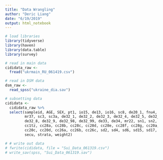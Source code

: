 ```yaml
---
title: "Data Wrangling"
author: "Deric Liang"
date: "6/19/2019"
output: html_notebook
---
```


```r
# load libraries
library(tidyverse)
library(haven)
library(data.table)
library(survey)
```

```r
# read in main data
cididata_raw <-
  fread("ukrmain_RU_061419.csv")
```

```r
# read in DSM data
dsm_raw <-
  read_spss("ukraine_dia.sav")
```

```r
# subsetting data
cididata <-
  cididata_raw %>%
  select(sampleid, AGE, SEX, pt1, io15, de13, io16, sc8, de20_1, fnu4, mr22, 
         mr37, sc3, sc3a, de32_1, de32_2, de32_3, de32_4, de32_5, de32_6, de32_7, 
         de32_8, de32_9, de32_98, de32_99, de33, de34, mr22, sn1, sn2, sn6, sn7, sc7, 
         cc1tz, cc28a, cc28b, cc28c, cc28d, cc28e, cc28f, cc28g, cc20a, cc20b, 
         cc20c, cc20d, cc26a, cc26b, cc26c, sd2, sd4, sd6, sd15, sd17, sd19, su8, 
         secu, strata, weight2)
```





```r
# # write out data
# fwrite(cididata, file = "Sui_Data_061319.csv")
# write_sav(spss, "Sui_Data_061319.sav")
```

